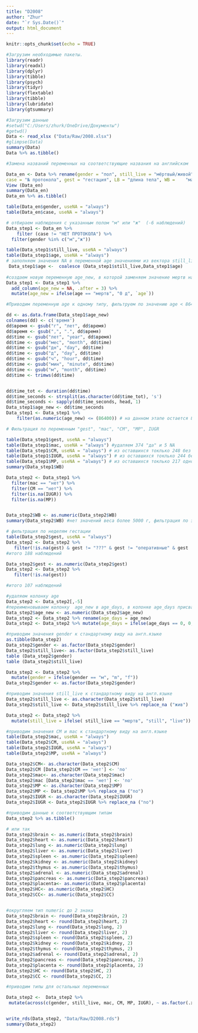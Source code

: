 ```yaml
---
title: "D2008"
author: "Zhur"
date: "`r Sys.Date()`"
output: html_document
---
```


```r
knitr::opts_chunk$set(echo = TRUE)
```


```r
#Загрузим необходимые пакеты.
library(readr)
library(readxl)
library(dplyr)
library(tibble)
library(psych)
library(tidyr)
library(flextable)
library(tibble)
library(lubridate)
library(gtsummary)
```
```r
#Загрузим данные
#setwd("C:/Users/zhurk/OneDrive/Документы")
#getwd()
Data <- read_xlsx ("Data/Raw/2008.xlsx")
#glimpse(Data)
summary(Data)
Data %>% as.tibble()
```
```r
#Замена названий переменных на соответствующие названия на английском

Data_en <- Data %>% rename(gender = "пол", still_live = "мёртвый/живой", age = "возраст",	
case = "№ протокола", gest = "гестация", LB	= "длина тела", WB =	"масса тела", brain =	"мозг", heart = "сердце", lung	= "лёгкие", liver	= "печень", spleen	= "селезёнка", kidney =	"почки", thymus	= "тимус", adrenal = "н/п", pancreas = "пжж", placenta =	"плацента", mac	= "мацерация", CM	= "ВПР", MP = "многоплодная", IUGR	= "СЗРП", HC = "окружность головы", CC	= "окружность груди")
View (Data_en)
summary(Data_en)
Data_en %>% as.tibble()

```

```r
table(Data_en$gender, useNA = "always")
table(Data_en$case, useNA = "always")

# отбираем наблюдения с указанным полом "м" или "ж"  (-6 наблюдений)
Data_step1 <- Data_en %>%
    filter (case != "НЕТ ПРОТОКОЛА") %>%
  filter(gender %in% c("м","ж"))

```

```r
table(Data_step1$still_live, useNA = "always")
table(Data_step1$age, useNA = "always")
# заполняем значения NA в переменной age значениями из вектора still_live
 Data_step1$age <-  coalesce (Data_step1$still_live,Data_step1$age)
 
#создаем новую переменную age_new, в которой заменяем значение мертв на 0
Data_step1 <- Data_step1 %>% 
  add_column(age_new = NA, .after = 3) %>% 
  mutate(age_new = ifelse(age == "мертв", "0 д", `age`))
```

```r
#Приводим переменную age к одному типу, фильтруем по значению age < 86400 

dd <- as.data.frame(Data_step1$age_new)
colnames(dd) <- c('время')
dd$время <- gsub("г", "лет", dd$время)
dd$время <- gsub(",", ".", dd$время)
dd$time <- gsub("лет", "year", dd$время)
dd$time <- gsub("мес", "month", dd$time)
dd$time <- gsub("дн", "day", dd$time)
dd$time <- gsub("д", "day", dd$time)
dd$time <- gsub("ч", "hour", dd$time)
dd$time <- gsub("мин", "minute", dd$time)
dd$time <- gsub("м", "month", dd$time)
dd$time <- trimws(dd$time)


dd$time_tot <- duration(dd$time)
dd$time_seconds <- strsplit(as.character(dd$time_tot), 's')
dd$time_seconds <- sapply(dd$time_seconds, head, 1)
Data_step1$age_new <- dd$time_seconds
Data_step1 <- Data_step1 %>% 
    filter(as.numeric(age_new) <= (86400)) # на данном этапе остается 827 наблюдений
```

```r
# Фильтрация по переменным "gest", "mac", "CM", "MP", IUGR 

table(Data_step1$gest, useNA = "always")
table(Data_step1$mac, useNA = "always") #удаляем 374 "да" и 5 NA
table(Data_step1$CM, useNA = "always") # из оставшихся токлько 248 без CM
table(Data_step1$IUGR, useNA = "always") # из оставшихся токлько 244 без IUGR
table(Data_step1$MP, useNA = "always") # из оставшихся токлько 217 одноплодных
summary(Data_step1$WB)

Data_step2 <- Data_step1 %>% 
  filter(mac == "нет") %>% 
  filter(CM == "нет") %>% 
  filter(is.na(IUGR)) %>% 
  filter(is.na(MP)) 


Data_step2$WB <- as.numeric(Data_step2$WB)
summary(Data_step2$WB) #нет значений веса более 5000 г, фильтрация по этому показателю не требуется

# фильтрация по неделям гестации
table(Data_step2$gest, useNA = "always")
Data_step2 <- Data_step2 %>% 
   filter(!is.na(gest) & gest != "???" & gest != "оперативные" & gest != "срочные" & gest != "своевременные") # удаляем "своевременные, так как хоть по логике это >14 недель, но в модель нужно указать точное количество недель"
#итого 188 наблюдений

Data_step2$gest <- as.numeric(Data_step2$gest)
Data_step2 <- Data_step2 %>% 
   filter(!is.na(gest))

#итого 107 наблюдений
```
```r
#удаляем колонку age
Data_step2 <- Data_step2[,-5]
#переименовываем колонку  age_new в age_days, в колонке age_days присваеваем 1,  если значение отлично от 0
Data_step2$age_new <- as.numeric(Data_step2$age_new)
Data_step2 <- Data_step2 %>% rename(age_days = age_new)
Data_step2 <- Data_step2 %>% mutate(age_days = ifelse(age_days == 0, 0, 1))
```

```r
#приводим значения gender к стандартному виду на англ.языке
as.tibble(Data_step2)
Data_step2$gender <- as.factor(Data_step2$gender)
Data_step2$still_live<- as.factor(Data_step2$still_live)
table (Data_step2$gender)
table (Data_step2$still_live)

Data_step2 <- Data_step2 %>% 
  mutate(gender = ifelse(gender == "м", "m", "f"))
Data_step2$gender <- as.factor(Data_step2$gender)

#приводим значения still_live к стандартному виду на англ.языке
Data_step2$still_live <- as.character(Data_step2$still_live)
Data_step2$still_live <- Data_step2$still_live %>% replace_na ("жив")

Data_step2 <- Data_step2 %>% 
  mutate(still_live = ifelse( still_live == "мертв", "still", "live"))

#приводим значения CM и mac к стандартному виду на англ.языке
table(Data_step2$mac, useNA = "always") 
table(Data_step2$CM, useNA = "always") 
table(Data_step2$IUGR, useNA = "always")
table(Data_step2$MP, useNA = "always")

Data_step2$CM<- as.character(Data_step2$CM)
Data_step2$CM [Data_step2$CM == 'нет'] <- 'no'
Data_step2$mac<- as.character(Data_step2$mac)
Data_step2$mac [Data_step2$mac == 'нет'] <- 'no'
Data_step2$MP <- as.character(Data_step2$MP)
Data_step2$MP <- Data_step2$MP %>% replace_na ("no")
Data_step2$IUGR <- as.character(Data_step2$IUGR)
Data_step2$IUGR <- Data_step2$IUGR %>% replace_na ("no")

```

```r
#приводим данные к соответствующим типам
Data_step2 %>% as.tibble()

# или так
Data_step2$brain <- as.numeric(Data_step2$brain)
Data_step2$heart <- as.numeric(Data_step2$heart)
Data_step2$lung <- as.numeric(Data_step2$lung)
Data_step2$liver <- as.numeric(Data_step2$liver)
Data_step2$spleen <- as.numeric(Data_step2$spleen)
Data_step2$kidney <- as.numeric(Data_step2$kidney)
Data_step2$thymus <- as.numeric(Data_step2$thymus)
Data_step2$adrenal <- as.numeric(Data_step2$adrenal)
Data_step2$pancreas <- as.numeric(Data_step2$pancreas)
Data_step2$placenta<- as.numeric(Data_step2$placenta)
Data_step2$HC<- as.numeric(Data_step2$HC)
Data_step2$CC<- as.numeric(Data_step2$CC)


#округляем тип numeric до 2 знака
Data_step2$brain <- round(Data_step2$brain, 2)
Data_step2$heart <- round(Data_step2$heart, 2)
Data_step2$lung <- round(Data_step2$lung, 2)
Data_step2$liver <- round(Data_step2$liver, 2)
Data_step2$spleen <- round(Data_step2$spleen, 2)
Data_step2$kidney <- round(Data_step2$kidney, 2)
Data_step2$thymus <- round(Data_step2$thymus, 2)
Data_step2$adrenal <- round(Data_step2$adrenal, 2)
Data_step2$pancreas <- round(Data_step2$pancreas, 2)
Data_step2$placenta <- round(Data_step2$placenta, 2)
Data_step2$HC <- round(Data_step2$HC, 2)
Data_step2$CC <- round(Data_step2$CC, 2)

#приводим типы для остальных переменных

Data_step2 <-  Data_step2 %>%
 mutate(across(c(gender, still_live, mac, CM, MP, IUGR), ~ as.factor(.x)), across(c(case, age_days, gest, LB, WB), ~ as.numeric(.x))) 


write_rds(Data_step2, "Data/Raw/D2008.rds")
summary(Data_step2)
```